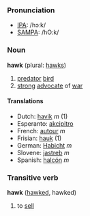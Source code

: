 ===Pronunciation===
*[[w:IPA|IPA]]: /hɔːk/
*[[w:SAMPA|SAMPA]]: /hO:k/

===Noun===
'''hawk''' (plural: [[hawks]])

# [[predator]] [[bird]]
# [[strong]] [[advocate]] of [[war]]

====Translations====
*Dutch: [[havik]] ''m'' (1)
*Esperanto: [[akcipitro]]
*French: [[autour]] ''m''
*Frisian: [[hauk]] (1)
*German: [[Habicht]] ''m''
*Slovene: [[jastreb]] ''m''
*Spanish: [[halcón]] ''m''

===Transitive verb===
'''hawk''' ([[hawked]], hawked)

# to [[sell]]